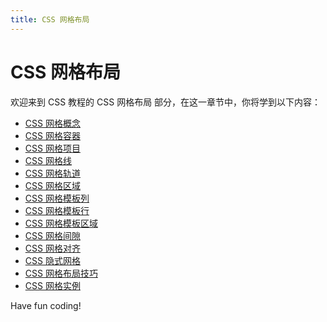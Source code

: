 ```yaml
---
title: CSS 网格布局
---
```


# CSS 网格布局

欢迎来到 CSS 教程的 CSS 网格布局 部分，在这一章节中，你将学到以下内容：

- [CSS 网格概念](./0-css-grid-concept.mdx)
- [CSS 网格容器](./1-css-grid-container.mdx)
- [CSS 网格项目](./2-css-grid-project.mdx)
- [CSS 网格线](./3-css-grid-lines.mdx)
- [CSS 网格轨道](./4-css-grid-track.mdx)
- [CSS 网格区域](./5-css-grid-areas.mdx)
- [CSS 网格模板列](./6-css-grid-template-columns.mdx)
- [CSS 网格模板行](./7-css-grid-template-rows.mdx)
- [CSS 网格模板区域](./8-css-grid-template-area.mdx)
- [CSS 网格间隙](./9-css-grid-gap.mdx)
- [CSS 网格对齐](./10-css-grid-alignment.mdx)
- [CSS 隐式网格](./11-css-implicit-grid.mdx)
- [CSS 网格布局技巧](./12-css-grid-layout-tips.mdx)
- [CSS 网格实例](./13-css-grid-example.mdx)

Have fun coding!